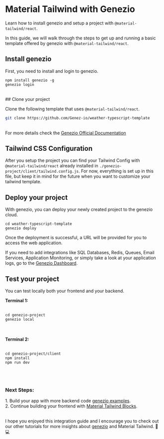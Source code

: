 # Material Tailwind with Genezio

Learn how to install genezio and setup a project with `@material-tailwind/react`.

In this guide, we will walk through the steps to get up and running a basic template offered by genezio with `@material-tailwind/react`.

## Install genezio

First, you need to install and login to genezio.

```bash=
npm install genezio -g
genezio login
```

<br />
## Clone your project

Clone the following template that uses `@material-tailwind/react`.

```bash
git clone https://github.com/Genez-io/weather-typescript-template
```
<br />
For more details check the <a target="_blank" className="font-medium hover:text-blue-500 transition-colors" href="https://docs.genez.io/genezio-documentation/getting-started?ref=mt-docs">Genezio Official Documentation</a>

## Tailwind CSS Configuration
After you setup the project you can find your Tailwind Config with `@material-tailwind/react` already installed in `./genezio-project/client/tailwind.config.js`.
For now, everything is set up in this file, but keep it in mind for the future when you want to customize your tailwind template.

## Deploy your project
With genezio, you can deploy your newly created project to the genezio cloud.

```bash=
cd weather-typescript-template
genezio deploy
```

Once the deployment is successful, a URL will be provided for you to access the web application.

If you need to add integrations like SQL Databases, Redis, Queues, Email Services, Application Monitoring, or simply take a look at your application logs, go to the <a target="_blank" className="font-medium hover:text-blue-500 transition-colors" href="https://app.genez.io?ref=mt-docs">Genezio Dashboard</a>.


## Test your project
You can test locally both your frontend and your backend.

<b>Terminal 1:</b><br/> <br />
```bash=
cd genezio-project
genezio local
```

<br/> <br />
<b>Terminal 2:</b><br/> <br />
```bash=
cd genezio-project/client
npm install
npm run dev
```

<br/> <br />
### Next Steps:
1.&nbsp;Build your app with more backend code <a target="_blank" className="font-medium hover:text-blue-500 transition-colors" href="https://github.com/genez-io/genezio-examples?ref=mt-docs">genezio examples</a>.<br/>
2.&nbsp;Continue building your frontend with <a target="_blank" className="font-medium hover:text-blue-500 transition-colors" href="https://www.material-tailwind.com/blocks">Material Tailwind Blocks</a>.

<br />
I hope you enjoyed this integration guide and I encourage you to check out our other tutorials for more insights about <a target="_blank" className="font-medium hover:text-blue-500 transition-colors" href="https://genezio.com">genezio</a> and Material Tailwind. 🥷 💻


